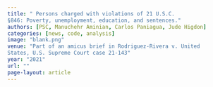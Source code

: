 ```yaml
---
title: " Persons charged with violations of 21 U.S.C.
§846: Poverty, unemployment, education, and sentences."
authors: [PSC, Manuchehr Aminian, Carlos Paniagua, Jude Higdon]
categories: [news, code, analysis]
image: "blank.png"
venue: "Part of an amicus brief in Rodriguez-Rivera v. United
States, U.S. Supreme Court case 21-143"
year: "2021"
url: ""
page-layout: article
---
```

